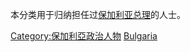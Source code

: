 {{Catnav|頁面分類|各種主題的頁面分類|按國家分類|各國人物|保加利亞人}}
{{Catnav|頁面分類|人物|各國人物|保加利亞人}}

本分类用于归纳担任过[[保加利亚总理|保加利亚总理]]的人士。
{{Commons category|Prime ministers of Bulgaria}}

[[Category:保加利亞政治人物|Category:保加利亞政治人物]]
[[Category:各國總理|Bulgaria]]